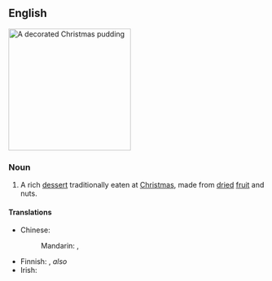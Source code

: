 ==English==
[[Image:Christmas pudding.JPG|right|240px|thumb|A decorated Christmas pudding]]
{{wikipedia}}

===Noun===
{{en-noun|~}}

# A rich [[dessert]] traditionally eaten at [[Christmas]], made from [[dried]] [[fruit]] and nuts.

====Translations====
{{trans-top|rich dessert traditionally eaten at Christmas}}
* Chinese:
*: Mandarin: {{t|cmn|聖誕布丁|sc=Hani}}, {{t|cmn|圣诞布丁|tr=shèngdàn bùdīng|sc=Hani}}
{{trans-mid}}
* Finnish: {{t+|fi|Christmas pudding}}, ''also'' {{t|fi|jouluvanukas}}
* Irish: {{t|ga|maróg Nollag|f}}
{{trans-bottom}}